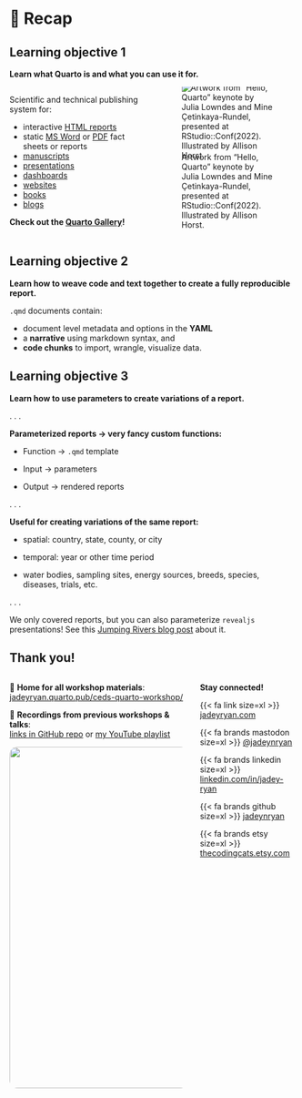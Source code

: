 # 🏁 Recap {.section}

## Learning objective 1

**Learn what Quarto is and what you can use it for.**

::: columns
::: {.column width="50%"}
Scientific and technical publishing system for:

-   interactive [HTML
    reports](https://quarto.org/docs/output-formats/html-basics.html)
-   static [MS Word](https://quarto.org/docs/output-formats/ms-word.html) or
    [PDF](https://quarto.org/docs/output-formats/pdf-basics.html) fact sheets or
    reports
-   [manuscripts](https://quarto.org/docs/manuscripts/)
-   [presentations](https://quarto.org/docs/presentations/)
-   [dashboards](https://quarto.org/docs/dashboards/)
-   [websites](https://quarto.org/docs/websites/)
-   [books](https://quarto.org/docs/books/)
-   [blogs](https://quarto.org/docs/websites/website-blog.html)

**Check out the [Quarto Gallery](https://quarto.org/docs/gallery/)!**
:::

::: {.column width="50%"}
![Artwork from "Hello, Quarto" keynote by Julia Lowndes and Mine
Çetinkaya-Rundel, presented at RStudio::Conf(2022). Illustrated by Allison
Horst.](images/horst-quarto-schematic.png){fig-alt="A schematic representing the multi-language input (e.g. Python, R, Observable, Julia) and multi-format output (e.g. PDF, html, Word documents, and more) versatility of Quarto."
fig-align="center" style="margin-top:-1.5em;margin-bottom:-1em"}
:::
:::

## Learning objective 2

**Learn how to weave code and text together to create a fully reproducible
report.**

`.qmd` documents contain:

-   document level metadata and options in the **YAML**
-   a **narrative** using markdown syntax, and
-   **code chunks** to import, wrangle, visualize data.

## Learning objective 3

**Learn how to use parameters to create variations of a report.**

. . .

**Parameterized reports &rarr; very fancy custom functions:**

::: incremental
-   Function → `.qmd` template

-   Input → parameters

-   Output → rendered reports
:::

. . .

**Useful for creating variations of the same report:**

-   spatial: country, state, county, or city

-   temporal: year or other time period

-   water bodies, sampling sites, energy sources, breeds, species, diseases, trials, etc.

. . .

::: callout-note
We only covered reports, but you can also parameterize `revealjs` presentations!
See this [Jumping Rivers blog
post](https://www.jumpingrivers.com/blog/r-parameterised-presentations-quarto/)
about it.
:::

## Thank you!

::: columns
::: {.column width="65%"}
🏡 **Home for all workshop materials**:
[jadeyryan.quarto.pub/ceds-quarto-workshop/](https://jadeyryan.quarto.pub/ceds-quarto-workshop/)

🎥 **Recordings from previous workshops & talks**:  
[links in GitHub repo](https://github.com/jadeynryan/parameterized-quarto-workshop?tab=readme-ov-file#workshops) or [my YouTube playlist](https://youtube.com/playlist?list=PLzjGoNexcyYaDUVCg4MQDtMXLl2F5HE3B&si=-y0jQfCYyRAQjI1B)

![](images/mts.jpg){width="600"
fig-alt="From left to right, Mai, Tai, and Skye. Three snowshoe cats cuddling in their warming beds."
style="border-radius:1em"}
:::

::: {.column width="35%"}
**Stay connected!**

{{< fa link size=xl >}} [jadeyryan.com](https://jadeyryan.com)

{{< fa brands mastodon size=xl >}} [\@jadeynryan](https://fosstodon.org/@jadeynryan)

{{< fa brands linkedin size=xl >}} [linkedin.com/in/jadey-ryan](https://www.linkedin.com/in/jadey-ryan)

{{< fa brands github size=xl >}} [jadeynryan](https://github.com/jadeynryan/)

{{< fa brands etsy size=xl >}} [thecodingcats.etsy.com](https://thecodingcats.etsy.com/)
:::
:::
